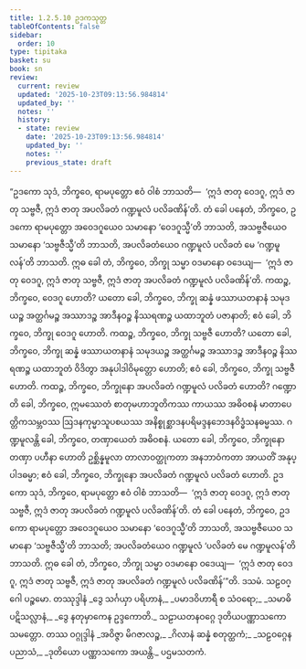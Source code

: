 ```yaml
---
title: 1.2.5.10 ဥဒကသုတ္တ
tableOfContents: false
sidebar:
  order: 10
type: tipitaka
basket: su
book: sn
review:
  current: review
  updated: '2025-10-23T09:13:56.984814'
  updated_by: ''
  notes: ''
  history:
  - state: review
    date: '2025-10-23T09:13:56.984814'
    updated_by: ''
    notes: ''
    previous_state: draft
---
```



<ReviewStatus review={frontmatter.review} showDetails={true} />

<HypothesisAnnotation frontmatter={frontmatter} />

<DynamicBreadcrumb />

<Division number="103" book="sn" e="ch" v="18" p="296">

<Paragraph number="538" book="sn">
“ဥဒကော သုဒံ, ဘိက္ခဝေ, ရာမပုတ္တော ဧဝံ ဝါစံ ဘာသတိ—  ‘ဣဒံ ဇာတု ဝေဒဂူ, ဣဒံ ဇာတု သဗ္ဗဇီ, ဣဒံ ဇာတု အပလိခတံ ဂဏ္ဍမူလံ ပလိခဏိန်’တိ. တံ ခေါ ပနေတံ, ဘိက္ခဝေ, ဥဒကော ရာမပုတ္တော အဝေဒဂူယေဝ သမာနော ‘ဝေဒဂူသ္မီ’တိ ဘာသတိ, အသဗ္ဗဇီယေဝ သမာနော ‘သဗ္ဗဇီသ္မီ’တိ ဘာသတိ, အပလိခတံယေဝ ဂဏ္ဍမူလံ ပလိခတံ မေ ‘ဂဏ္ဍမူလန်’တိ ဘာသတိ. ဣဓ ခေါ တံ, ဘိက္ခဝေ, ဘိက္ခု သမ္မာ ဝဒမာနော ဝဒေယျ—  ‘ဣဒံ ဇာတု ဝေဒဂူ, ဣဒံ ဇာတု သဗ္ဗဇီ, ဣဒံ ဇာတု အပလိခတံ ဂဏ္ဍမူလံ ပလိခဏိန်’တိ.
</Paragraph>

<Paragraph number="539" book="sn">
ကထဉ္စ, ဘိက္ခဝေ, ဝေဒဂူ ဟောတိ? ယတော ခေါ, ဘိက္ခဝေ, ဘိက္ခု ဆန္နံ ဖဿာယတနာနံ သမုဒယဉ္စ အတ္ထင်္ဂမဉ္စ အဿာဒဉ္စ အာဒီနဝဉ္စ နိဿရဏဉ္စ ယထာဘူတံ ပဇာနာတိ; ဧဝံ ခေါ, ဘိက္ခဝေ, ဘိက္ခု ဝေဒဂူ ဟောတိ.
</Paragraph>

<Paragraph number="540" book="sn">
ကထဉ္စ, ဘိက္ခဝေ, ဘိက္ခု သဗ္ဗဇီ ဟောတိ? ယတော ခေါ, ဘိက္ခဝေ, ဘိက္ခု ဆန္နံ ဖဿာယတနာနံ သမုဒယဉ္စ အတ္ထင်္ဂမဉ္စ အဿာဒဉ္စ အာဒီနဝဉ္စ နိဿရဏဉ္စ ယထာဘူတံ ဝိဒိတွာ အနုပါဒါဝိမုတ္တော ဟောတိ; ဧဝံ ခေါ, ဘိက္ခဝေ, ဘိက္ခု သဗ္ဗဇီ ဟောတိ.
</Paragraph>

<Paragraph number="541" book="sn">
ကထဉ္စ, ဘိက္ခဝေ, ဘိက္ခုနော အပလိခတံ ဂဏ္ဍမူလံ ပလိခတံ ဟောတိ? ဂဏ္ဍောတိ ခေါ, ဘိက္ခဝေ, ဣမဿေတံ စာတုမဟာဘူတိကဿ ကာယဿ အဓိဝစနံ မာတာပေတ္တိကသမ္ဘဝဿ ဩဒနကုမ္မာသူပစယဿ အနိစ္စုစ္ဆာဒနပရိမဒ္ဒနဘေဒနဝိဒ္ဓံသနဓမ္မဿ. ဂဏ္ဍမူလန္တိ ခေါ, ဘိက္ခဝေ, တဏှာယေတံ အဓိဝစနံ. ယတော ခေါ, ဘိက္ခဝေ, ဘိက္ခုနော တဏှာ ပဟီနာ ဟောတိ ဥစ္ဆိန္နမူလာ တာလာဝတ္ထုကတာ အနဘာဝံကတာ အာယတိံ အနုပ္ပါဒဓမ္မာ; ဧဝံ ခေါ, ဘိက္ခဝေ, ဘိက္ခုနော အပလိခတံ ဂဏ္ဍမူလံ ပလိခတံ ဟောတိ.
</Paragraph>

<Paragraph number="542" book="sn">
ဥဒကော သုဒံ, ဘိက္ခဝေ, ရာမပုတ္တော ဧဝံ ဝါစံ ဘာသတိ—  ‘ဣဒံ ဇာတု ဝေဒဂူ, ဣဒံ ဇာတု သဗ္ဗဇီ, ဣဒံ ဇာတု အပလိခတံ ဂဏ္ဍမူလံ ပလိခဏိန်’တိ. တံ ခေါ ပနေတံ, ဘိက္ခဝေ, ဥဒကော ရာမပုတ္တော အဝေဒဂူယေဝ သမာနော ‘ဝေဒဂူသ္မီ’တိ ဘာသတိ, အသဗ္ဗဇီယေဝ သမာနော ‘သဗ္ဗဇီသ္မီ’တိ ဘာသတိ; အပလိခတံယေဝ ဂဏ္ဍမူလံ ‘ပလိခတံ မေ ဂဏ္ဍမူလန်’တိ ဘာသတိ. ဣဓ ခေါ တံ, ဘိက္ခဝေ, ဘိက္ခု သမ္မာ ဝဒမာနော ဝဒေယျ—  ‘ဣဒံ ဇာတု ဝေဒဂူ, ဣဒံ ဇာတု သဗ္ဗဇီ, ဣဒံ ဇာတု အပလိခတံ ဂဏ္ဍမူလံ ပလိခဏိန်’”တိ.

</Paragraph>
</Division>

<Paragraph number="543" type="center" book="sn">
ဒသမံ.



</Paragraph>

<Paragraph number="544" type="center" book="sn">
သဠဝဂ္ဂေါ ပဉ္စမော.



</Paragraph>

<Paragraph number="545" type="center" book="sn">
တဿုဒ္ဒါနံ


</Paragraph>

<Paragraph number="546" type="verses" book="sn">
_ဒွေ သင်္ဂယှာ ပရိဟာနံ,_  
_ပမာဒဝိဟာရီ စ သံဝရော;_  
_သမာဓိ ပဋိသလ္လာနံ,_  
_ဒွေ နတုမှာကေန ဥဒ္ဒကောတိ._  


</Paragraph>

<Paragraph number="547" type="center" book="sn">
သဠာယတနဝဂ္ဂေ ဒုတိယပဏ္ဏာသကော သမတ္တော.



</Paragraph>

<Paragraph number="548" type="center" book="sn">
တဿ ဝဂ္ဂုဒ္ဒါနံ


</Paragraph>

<Paragraph number="549" type="verses" book="sn">
_အဝိဇ္ဇာ မိဂဇာလဉ္စ,_  
_ဂိလာနံ ဆန္နံ စတုတ္ထကံ;_  
_သဠဝဂ္ဂေန ပညာသံ,_  
_ဒုတိယော ပဏ္ဏာသကော အယန္တိ._  


</Paragraph>

<Paragraph number="550" type="center" book="sn">
ပဌမသတကံ.
</Paragraph>